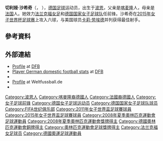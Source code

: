 {{Infobox football biography
| name = 切利婭·沙希奇
| image =Célia Okoyino da Mbabi 2012 1.jpg
| birth_date = {{birth date and age|1988|6|27|df=yes}}
| birth_place = {{BRD}}[[波昂|波昂]]
|fullname       = Célia Šašić (born Célia Okoyino da Mbabi) 
| height = {{height|m=1.74|precision=0}}
| currentclub = 
| clubnumber = 
| position = [[前鋒_(足球)|前鋒]]
| youthyears1 = 1993–2000 | youthyears2 = 2000–2001 | youthyears3 = 2002–2003 | youthyears4 = 2003–2004
| youthclubs1 = TuS Germania Hersel | youthclubs2 = SC Widdig | youthclubs3 = TuS Pützchen 05 | youthclubs4 = FC St. Augustin
| years1 = 2004–2013
| clubs1 = [[SC_07_Bad_Neuenahr|SC 07 Bad Neuenahr]]
| caps1  = 136
| goals1 = 97
| years2 = 2013–2015
| clubs2 = [[法兰克福第一女子足球俱乐部|法兰克福]]
| caps2  = 40
| goals2 = 42
| nationalyears1 = 2004
| nationalteam1 = [[Germany_women's_national_youth_football_team#Germany_women's_national_under-17_squad|德國U17]]
| nationalcaps1 = 13 | nationalgoals1 = 15
| nationalyears2 = 2004–2005
| nationalteam2 = [[Germany_women's_national_youth_football_team#Germany_women's_national_under-19_squad|德國U19]]
| nationalcaps2 = 12 | nationalgoals2 = 11
| nationalyears3 = 2006
| nationalteam3 = [[Germany_women's_national_youth_football_team#Germany_women's_national_under-20_squad|德國U20]]
| nationalcaps3 = 4 | nationalgoals3 = 2
| nationalyears4= 2005–2015
| nationalteam4= [[德國國家女子足球隊|德國]]
| nationalcaps4= 111 | nationalgoals4 = 63
| club-update = 6 July 2015 (UTC)<ref name="framba">{{cite web | url = http://www.framba.de/content/index.php?option=com_content&view=article&id=125:celia-okoyino-da-mbabi&catid=69:alle&Itemid=457 | title = Célia Okoyino da Mbabi | publisher = Framba.de | accessdate = 23 June 2011 | language = de | archive-date = 2013-02-11 | archive-url = https://archive.is/20130211040428/http://www.framba.de/content/index.php?option=com_content&view=article&id=125:celia-okoyino-da-mbabi&catid=69:alle&Itemid=457 | dead-url = yes }}</ref>
| nationalteam-update = 12:22, 5 July 2015 (UTC)<ref name="dfb">{{cite web | url = http://www.dfb.de/index.php?id=1001591 | title = Célia Okoyino da Mbabi | publisher = DFB.de | accessdate = 23 June 2011 | language = de | deadurl = yes | archiveurl = https://web.archive.org/web/20150608162316/http://www.dfb.de/index.php?id=1001591 | archivedate = 2015年6月8日 }}</ref>
| medaltemplates =
{{Medal|Competition|[[Football_at_the_Summer_Olympics|Olympic Games]]}}
{{Medal|Bronze|[[2008_Summer_Olympics|2008 Beijing]]|[[Football_at_the_2008_Summer_Olympics_–_Women's_tournament|Team]]}}
}}
'''切利娅·沙希奇'''（{{lang-de|Célia Šašić}}，{{bd|1988年|6月27日||}} ），[[德国|德国]][[足球|足球]]运动员，出生于[[波恩|波恩]]，父亲是[[喀麦隆|喀麦隆]]人，母亲是[[法国|法国]]人。她效力[[法兰克福第一女子足球俱乐部|法兰克福女足]]和[[德国国家女子足球队|德国国家女子足球队]]任前锋。沙希奇在[[2015年女子世界杯足球赛|2015年女子世界杯足球赛]]上攻入六球，与美国球员[[卡莉·劳埃德|卡莉·劳埃德]]并列获得最佳射手。

==參考資料==
{{Reflist}}

==外部連結==
<!-- Dead link - * [http://www.dfb.de/index.php?id=131&no_cache=1&action=showPlayer&player=okoyino%20da%20Mbabi_celia Profile] at the [[German_Football_Federation|German Football Federation]]  {{de icon}} -->
* [http://www.dfb.de/index.php?id=1001591 Profile]{{Wayback|url=http://www.dfb.de/index.php?id=1001591 |date=20150708171322 }} {{de icon}} at [[German_Football_Association|DFB]]
* [http://www.dfb.de/allianz-frauen-bundesliga/spieltagtabelle/?spieledb_path=%2Fleague_player%2F22857 Player German domestic football stats] {{Wayback|url=http://www.dfb.de/allianz-frauen-bundesliga/spieltagtabelle/?spieledb_path=%2Fleague_player%2F22857 |date=20190516035431 }} {{de icon}} at [[German_Football_Association|DFB]]
* {{FIFA player|218358}}
* [https://web.archive.org/web/20121006025111/http://www.weltfussball.de/spieler_profil/celia-okoyino-da-mbabi/ Profile] at Weltfussball.de  {{de icon}}
* {{soccerway|celia-okoyino-da-mbabi/21285}}


{{DEFAULTSORT:Sasic, Celia}}
[[Category:波恩人|Category:波恩人]]
[[Category:喀麥隆裔德國人|Category:喀麥隆裔德國人]]
[[Category:法國裔德國人|Category:法國裔德國人]]
[[Category:女子足球前锋|Category:女子足球前锋]]
[[Category:德国女子足球运动员|Category:德国女子足球运动员]]
[[Category:德国国家女子足球队球员|Category:德国国家女子足球队球员]]
[[Category:FIFA世纪俱乐部|Category:FIFA世纪俱乐部]]
[[Category:2011年女子世界盃足球賽球員|Category:2011年女子世界盃足球賽球員]]
[[Category:2015年女子世界盃足球賽球員|Category:2015年女子世界盃足球賽球員]]
[[Category:2008年夏季奧林匹克運動會足球運動員|Category:2008年夏季奧林匹克運動會足球運動員]]
[[Category:2008年夏季奧林匹克運動會獎牌得主|Category:2008年夏季奧林匹克運動會獎牌得主]]
[[Category:德國奧林匹克運動會銅牌得主|Category:德國奧林匹克運動會銅牌得主]]
[[Category:奧林匹克運動會足球獎牌得主|Category:奧林匹克運動會足球獎牌得主]]
[[Category:法兰克福女足球员|Category:法兰克福女足球员]]
[[Category:德國奧運足球運動員|Category:德國奧運足球運動員]]